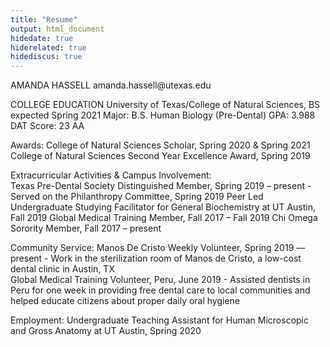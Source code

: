 ```yaml
---
title: "Resume"
output: html_document
hidedate: true
hiderelated: true
hidediscus: true
---
```

AMANDA HASSELL
amanda.hassell@utexas.edu

COLLEGE EDUCATION
University of Texas/College of Natural Sciences, BS expected Spring 2021
Major: B.S. Human Biology (Pre-Dental)
GPA: 3.988 
DAT Score: 23 AA

Awards:
College of Natural Sciences Scholar, Spring 2020 & Spring 2021
College of Natural Sciences Second Year Excellence Award, Spring 2019

Extracurricular Activities & Campus Involvement: 	
Texas Pre-Dental Society Distinguished Member, Spring 2019 – present
	- Served on the Philanthropy Committee, Spring 2019
Peer Led Undergraduate Studying Facilitator for General Biochemistry at UT Austin, Fall 2019
Global Medical Training Member, Fall 2017 – Fall 2019
Chi Omega Sorority Member, Fall 2017 – present

Community Service: 
Manos De Cristo Weekly Volunteer, Spring 2019 — present
	- Work in the sterilization room of Manos de Cristo, a low-cost dental clinic in Austin, 			TX	
Global Medical Training Volunteer, Peru, June 2019 
	- Assisted dentists in Peru for one week in providing free dental care to local 				communities and helped educate citizens about proper daily oral hygiene

Employment:
Undergraduate Teaching Assistant for Human Microscopic and Gross Anatomy at UT Austin, Spring 2020